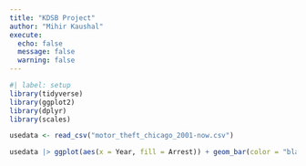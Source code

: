 ```yaml
---
title: "KDSB Project"
author: "Mihir Kaushal"
execute: 
  echo: false 
  message: false 
  warning: false 
---
```


```r
#| label: setup 
library(tidyverse)
library(ggplot2)
library(dplyr)
library(scales)

usedata <- read_csv("motor_theft_chicago_2001-now.csv")

usedata |> ggplot(aes(x = Year, fill = Arrest)) + geom_bar(color = "black", width = 1, stat = "count") + scale_y_continuous(labels = comma) + scale_x_continuous(breaks = c(2001,2002,2003,2004,2005,2006,2007,2008,2009,2010,2011,2012,2013,2014,2015,2016,2017,2018,2019,2020,2021,2022,2023,2024)) +  theme(axis.text.x = element_text(angle=90, hjust=1)) + labs(title = "Auto Theft in Chicago from 2001 to Present", subtitle = "Most cases did not lead to arrests and the overall number of cases were decreasing but they strted to increase gain in 2022.", x = "Year (starting in 2001)", y = "Number of Cases", caption = "Source: data.cityofchicago.org")
```



